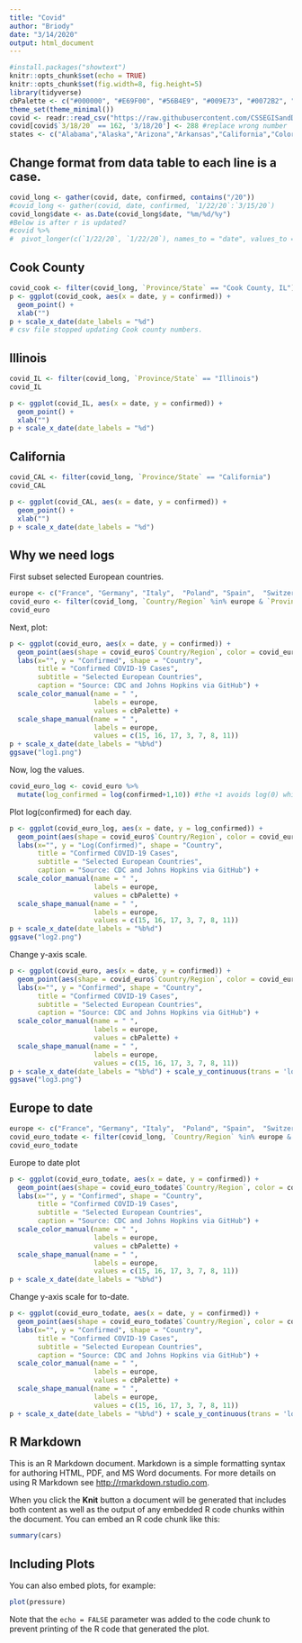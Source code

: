 ```yaml
---
title: "Covid"
author: "Briody"
date: "3/14/2020"
output: html_document
---
```





```r
#install.packages("showtext")
knitr::opts_chunk$set(echo = TRUE)
knitr::opts_chunk$set(fig.width=8, fig.height=5) 
library(tidyverse)
cbPalette <- c("#000000", "#E69F00", "#56B4E9", "#009E73", "#0072B2", "#D55E00", "#CC79A7", "#F0E442")
theme_set(theme_minimal())
covid <- readr::read_csv("https://raw.githubusercontent.com/CSSEGISandData/COVID-19/master/csse_covid_19_data/csse_covid_19_time_series/time_series_19-covid-Confirmed.csv")
covid[covid$`3/18/20` == 162, '3/18/20'] <- 288 #replace wrong number
states <- c("Alabama","Alaska","Arizona","Arkansas","California","Colorado","Connecticut","Delaware","District of Columbia","Florida","Georgia","Hawaii","Idaho","Illinois","Indiana","Iowa","Kansas","Kentucky","Louisiana","Maine","Maryland","Massachusetts","Michigan","Minnesota","Mississippi","Missouri","Montana","Nebraska","Nevada","New Hampshire","New Jersey","New Mexico","New York","North Carolina","North Dakota","Ohio","Oklahoma","Oregon","Pennsylvania","Rhode Island","South Carolina","South Dakota","Tennessee","Texas","Utah","Vermont","Virginia","Washington","West Virginia","Wisconsin","Wyoming")
```

## Change format from data table to each line is a case.
```r
covid_long <- gather(covid, date, confirmed, contains("/20"))
#covid_long <- gather(covid, date, confirmed, `1/22/20`:`3/15/20`)
covid_long$date <- as.Date(covid_long$date, "%m/%d/%y")
#Below is after r is updated?
#covid %>% 
#  pivot_longer(c(`1/22/20`, `1/22/20`), names_to = "date", values_to = "diagnosed")
```

## Cook County 
```r
covid_cook <- filter(covid_long, `Province/State` == "Cook County, IL")
p <- ggplot(covid_cook, aes(x = date, y = confirmed)) + 
  geom_point() + 
  xlab("")
p + scale_x_date(date_labels = "%d") 
# csv file stopped updating Cook county numbers.
```


## Illinois
```r
covid_IL <- filter(covid_long, `Province/State` == "Illinois")
covid_IL
```

```r
p <- ggplot(covid_IL, aes(x = date, y = confirmed)) + 
  geom_point() + 
  xlab("") 
p + scale_x_date(date_labels = "%d") 
```

## California
```r
covid_CAL <- filter(covid_long, `Province/State` == "California")
covid_CAL
```

```r
p <- ggplot(covid_CAL, aes(x = date, y = confirmed)) + 
  geom_point() + 
  xlab("") 
p + scale_x_date(date_labels = "%d") 
```

## Why we need logs
First subset selected European countries.
```r
europe <- c("France", "Germany", "Italy",  "Poland", "Spain",  "Switzerland", "United Kingdom")
covid_euro <- filter(covid_long, `Country/Region` %in% europe & `Province/State` %in% c(europe,NA), date > as.Date('2020-01-25') & date < as.Date('2020-03-10'))
covid_euro
```

Next, plot:
```r
p <- ggplot(covid_euro, aes(x = date, y = confirmed)) + 
  geom_point(aes(shape = covid_euro$`Country/Region`, color = covid_euro$`Country/Region`)) + 
  labs(x="", y = "Confirmed", shape = "Country", 
       title = "Confirmed COVID-19 Cases", 
       subtitle = "Selected European Countries", 
       caption = "Source: CDC and Johns Hopkins via GitHub") +
  scale_color_manual(name = " ",
                     labels = europe, 
                     values = cbPalette) +
  scale_shape_manual(name = " ",
                     labels = europe, 
                     values = c(15, 16, 17, 3, 7, 8, 11))
p + scale_x_date(date_labels = "%b%d")
ggsave("log1.png")
```

Now, log the values.
```r
covid_euro_log <- covid_euro %>% 
  mutate(log_confirmed = log(confirmed+1,10)) #the +1 avoids log(0) which doesn't exist
```
Plot log(confirmed) for each day.
```r
p <- ggplot(covid_euro_log, aes(x = date, y = log_confirmed)) + 
  geom_point(aes(shape = covid_euro$`Country/Region`, color = covid_euro$`Country/Region`)) + 
  labs(x="", y = "Log(Confirmed)", shape = "Country", 
       title = "Confirmed COVID-19 Cases", 
       subtitle = "Selected European Countries", 
       caption = "Source: CDC and Johns Hopkins via GitHub") +
  scale_color_manual(name = " ",
                     labels = europe, 
                     values = cbPalette) +
  scale_shape_manual(name = " ",
                     labels = europe, 
                     values = c(15, 16, 17, 3, 7, 8, 11))
p + scale_x_date(date_labels = "%b%d")
ggsave("log2.png")
```


Change y-axis scale.
```r
p <- ggplot(covid_euro, aes(x = date, y = confirmed)) + 
  geom_point(aes(shape = covid_euro$`Country/Region`, color = covid_euro$`Country/Region`)) + 
  labs(x="", y = "Confirmed", shape = "Country", 
       title = "Confirmed COVID-19 Cases", 
       subtitle = "Selected European Countries", 
       caption = "Source: CDC and Johns Hopkins via GitHub") + 
  scale_color_manual(name = " ",
                     labels = europe, 
                     values = cbPalette) +
  scale_shape_manual(name = " ",
                     labels = europe, 
                     values = c(15, 16, 17, 3, 7, 8, 11))
p + scale_x_date(date_labels = "%b%d") + scale_y_continuous(trans = 'log10')
ggsave("log3.png")
```

## Europe to date
```r
europe <- c("France", "Germany", "Italy",  "Poland", "Spain",  "Switzerland", "United Kingdom")
covid_euro_todate <- filter(covid_long, `Country/Region` %in% europe & `Province/State` %in% c(europe,NA), date > as.Date('2020-01-25'))
covid_euro_todate
```
 Europe to date plot
```r
p <- ggplot(covid_euro_todate, aes(x = date, y = confirmed)) + 
  geom_point(aes(shape = covid_euro_todate$`Country/Region`, color = covid_euro_todate$`Country/Region`)) + 
  labs(x="", y = "Confirmed", shape = "Country", 
       title = "Confirmed COVID-19 Cases", 
       subtitle = "Selected European Countries", 
       caption = "Source: CDC and Johns Hopkins via GitHub") +
  scale_color_manual(name = " ",
                     labels = europe, 
                     values = cbPalette) +
  scale_shape_manual(name = " ",
                     labels = europe, 
                     values = c(15, 16, 17, 3, 7, 8, 11))
p + scale_x_date(date_labels = "%b%d")
```

Change y-axis scale for to-date.
```r
p <- ggplot(covid_euro_todate, aes(x = date, y = confirmed)) + 
  geom_point(aes(shape = covid_euro_todate$`Country/Region`, color = covid_euro_todate$`Country/Region`)) + 
  labs(x="", y = "Confirmed", shape = "Country", 
       title = "Confirmed COVID-19 Cases", 
       subtitle = "Selected European Countries", 
       caption = "Source: CDC and Johns Hopkins via GitHub") + 
  scale_color_manual(name = " ",
                     labels = europe, 
                     values = cbPalette) +
  scale_shape_manual(name = " ",
                     labels = europe, 
                     values = c(15, 16, 17, 3, 7, 8, 11))
p + scale_x_date(date_labels = "%b%d") + scale_y_continuous(trans = 'log10')
```

## R Markdown

This is an R Markdown document. Markdown is a simple formatting syntax for authoring HTML, PDF, and MS Word documents. For more details on using R Markdown see <http://rmarkdown.rstudio.com>.

When you click the **Knit** button a document will be generated that includes both content as well as the output of any embedded R code chunks within the document. You can embed an R code chunk like this:

```r
summary(cars)
```

## Including Plots

You can also embed plots, for example:

```r
plot(pressure)
```

Note that the `echo = FALSE` parameter was added to the code chunk to prevent printing of the R code that generated the plot.
